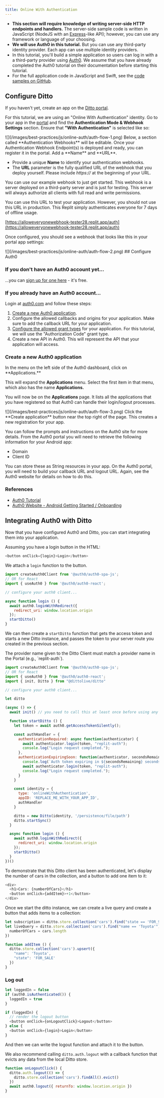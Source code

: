 ```yaml
---
title: Online With Authentication
---
```


- **This section will require knowledge of writing server-side HTTP endpoints and handlers.** The server-side sample code is written in JavaScript (NodeJS with an [Express](https://expressjs.com/)-like API); however, you can use any framework or language of your choosing.
- **We will use Auth0 in this tutorial.** But you can use any third-party identity provider. Each app can use multiple identity providers.
- In this tutorial, you'll build a simple application so users can log in with a
  a third-party provider using [Auth0](https://auth0.com/). We assume that you
  have already completed the Auth0 tutorial on their documentation before starting
  this tutorial.
- For the full application code in JavaScript and Swift, see the [code samples on
  GitHub](https://github.com/getditto/examples-permission).

## Configure Ditto

If you haven't yet, create an app on the <a href="https://portal.ditto.live/" target="_blank">Ditto portal</a>.

For this tutorial, we are using an "Online With Authentication" identity. Go to your app in the [portal](https://portal.ditto.live/) and find the **Authentication Mode & Webhook Settings** section. Ensure that **"With Authentication"** is selected like so:

<Frame>
  ![](/images/best-practices/js/online-auth/auth-flow-1.png)
</Frame>
Below, a section called **Authentication Webhooks** will be editable. Once your Authentication Webhook Endpoint(s) is deployed and ready, you can register it in the portal. Add a **Name** and **URL**.

- Provide a unique **Name** to identify your authentication webhooks.
- The **URL** parameter is the fully qualified URL of the webhook that you deploy yourself. Please include *https\://* at the beginning of your URL.

You can use our example webhook to just get started. This webhook is a server
deployed on a third-party server and is just for testing. This server will
always authorize all clients with full read and write permissions.

You can use this URL to test your application. However, you should not use this URL in production. This Replit simply authenticates everyone for 7 days of offline usage.

[https://alloweveryonewebhook-tester28.replit.app/auth](https://alloweveryonewebhook-tester28.replit.app/auth)

Once configured, you should see a webhook that looks like this in your portal app settings:

<Frame>
  ![](/images/best-practices/js/online-auth/auth-flow-2.png)
</Frame>
## Configure Auth0

### If you don't have an Auth0 account yet...

...you can [sign up for one here](https://auth0.com/signup) - it's free.

### If you already have an Auth0 account...

Login at <a href="https://auth0.com" target="_blank">auth0.com</a> and follow these steps:

1. [Create a new Auth0 application]().
2. Configure the allowed callbacks and origins for your application. Make sure to add the callback URL for your application.
3. <a href="https://auth0.com/docs/get-started/applications/update-grant-types" target="_blank">Configure the allowed grant types</a> for your application. For this tutorial, we will use the "Authorization Code" grant type.
4. Create a new API in Auth0. This will represent the API that your application will access.

### Create a new Auth0 application

<Steps>
  <Step>
In the menu on the left side of the Auth0 dashboard, click on **Applications.**

This will expand the **Applications** menu. Select the first item in that menu, which also has the name **Applications.**

You will now be on the **Applications** page. It lists all the applications that you have registered so that Auth0 can handle their login/logout processes.

<Frame>
  ![](/images/best-practices/js/online-auth/auth-flow-3.png)
</Frame>
  </Step>
  <Step>
Click the **Create application** button near the top right of the page. This creates a new registration for your app.

You can follow the prompts and instructions on the Auth0 site for more details. From the Auth0 portal you will need to retrieve the following information for your Android app:

- Domain
- Client ID

You can store these as String resources in your app. On the Auth0 portal, you will need to build your callback URL and logout URL. Again, see the Auth0 website for details on how to do this.

  </Step>
</Steps>

### References

- [Auth0 Tutorial](https://auth0.com/blog/get-started-with-android-authentication-using-kotlin-part-1/)
- [Auth0 Website - Android Getting Started / Onboarding](https://manage.auth0.com/dashboard/us/dev-voiik8orqv6m487g/onboarding)

## Integrating Auth0 with Ditto

Now that you have configured Auth0 and Ditto, you can start integrating them into your application.

Assuming you have a login button in the HTML:

```javascript JSX
<button onClick={login}>Login</button>
```


We attach a `login` function to the button.

```javascript
import createAuth0Client from '@auth0/auth0-spa-js';
// OR for React
import { useAuth0 } from '@auth0/auth0-react';

// configure your auth0 client...

async function login () {
  await auth0.loginWithRedirect({
    redirect_uri: window.location.origin
  });
  startDitto()
}
```

We can then create a `startDitto` function that gets the access token and starts a
new Ditto instance, and passes the token to your server route you created in the previous section.


<Info>
  The provider name given to the Ditto Client must match a provider name in the Portal (e.g., `replit-auth`).
</Info>

```javascript JS
import createAuth0Client from '@auth0/auth0-spa-js';
// OR for React
import { useAuth0 } from '@auth0/auth0-react';
import { init, Ditto } from "@dittolive/ditto"

// configure your auth0 client...

let ditto

(async () => {
  await init() // you need to call this at least once before using any of the Ditto API

  function startDitto () {
    let token = await auth0.getAccessTokenSilently();

    const authHandler = {
      authenticationRequired: async function(authenticator) {
        await authenticator.login(token, "replit-auth");
        console.log("Login request completed.");
      },
      authenticationExpiringSoon: function(authenticator, secondsRemaining) {
        console.log(`Auth token expiring in ${secondsRemaining} seconds`)
        await authenticator.login(token, "replit-auth");
        console.log("Login request completed.");
      }
    }

    const identity = {
      type: 'onlineWithAuthentication',
      appID: 'REPLACE_ME_WITH_YOUR_APP_ID',
      authHandler
    }

    ditto = new Ditto(identity, '/persistence/file/path')
    ditto.startSync()
  }

  async function login () {
    await auth0.loginWithRedirect({
      redirect_uri: window.location.origin
    });
    startDitto()
  }
})()
```

To demonstrate that this Ditto client has been authenticated, let's display the
number of cars in the collection, and a button to add one item to it:

```javascript JSX
<div>
  <h1>Cars: {numberOfCars}</h1>
  <button onClick={addItem}>+1</button>
</div>
```


Once we start the ditto instance, we can create a live query and create a
button that adds items to a collection:

```javascript JS
let subscription = ditto.store.collection('cars').find("state == 'FOR_SALE'").subscribe()
let liveQuery = ditto.store.collection('cars').find("name == 'Toyota'").observeLocal((cars) => {
  numberOfCars = cars.length
})

function addItem () {
  ditto.store.collection('cars').upsert({
    "name": 'Toyota',
    "state": 'FOR_SALE'
  })
}
```

### Log out

```javascript
let loggedIn = false
if (auth0.isAuthenticated()) {
  loggedIn = true
}
```

```javascript JS
if (loggedIn) {
  // render the logout button
  <button onClick={onLogoutClick}>Logout</button>
} else {
  <button onClick={login}>Login</button>
}
```

And then we can write the logout function and attach it to the button.

We also recommend calling `ditto.auth.logout` with a callback function that
evicts any data from the local Ditto store.

```javascript JS
function onLogoutClick() {
  ditto.auth.logout(() => {
    ditto.store.collection('cars').findAll().evict()
  })
  await auth0.logout({ returnTo: window.location.origin })
}
```

